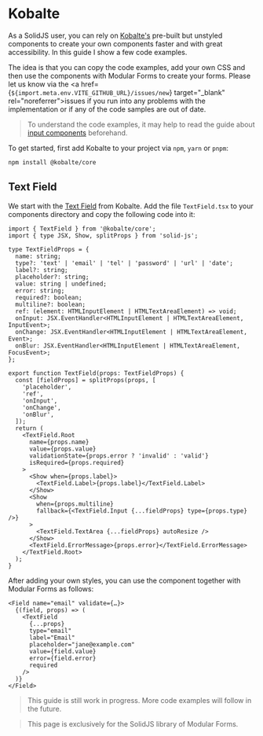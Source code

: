
<Title>Kobalte</Title>
<Description></Description>

# Kobalte

<Solid block>

As a SolidJS user, you can rely on <a href="https://kobalte.dev/" target="_blank" rel="noreferrer">Kobalte's</a> pre-built but unstyled components to create your own components faster and with great accessibility. In this guide I show a few code examples.

The idea is that you can copy the code examples, add your own CSS and then use the components with Modular Forms to create your forms. Please let us know via the <a href={`${import.meta.env.VITE_GITHUB_URL}/issues/new`} target="\_blank" rel="noreferrer">issues</a> if you run into any problems with the implementation or if any of the code samples are out of date.

> To understand the code examples, it may help to read the guide about <A href="/guides/input-components">input components</A> beforehand.

To get started, first add Kobalte to your project via `npm`, `yarn` or `pnpm`:

```bash
npm install @kobalte/core
```

## Text Field

We start with the <a href="https://kobalte.dev/docs/core/components/text-field" target="_blank" rel="noreferrer">Text Field</a> from Kobalte. Add the file `TextField.tsx` to your components directory and copy the following code into it:

```tsx
import { TextField } from '@kobalte/core';
import { type JSX, Show, splitProps } from 'solid-js';

type TextFieldProps = {
  name: string;
  type?: 'text' | 'email' | 'tel' | 'password' | 'url' | 'date';
  label?: string;
  placeholder?: string;
  value: string | undefined;
  error: string;
  required?: boolean;
  multiline?: boolean;
  ref: (element: HTMLInputElement | HTMLTextAreaElement) => void;
  onInput: JSX.EventHandler<HTMLInputElement | HTMLTextAreaElement, InputEvent>;
  onChange: JSX.EventHandler<HTMLInputElement | HTMLTextAreaElement, Event>;
  onBlur: JSX.EventHandler<HTMLInputElement | HTMLTextAreaElement, FocusEvent>;
};

export function TextField(props: TextFieldProps) {
  const [fieldProps] = splitProps(props, [
    'placeholder',
    'ref',
    'onInput',
    'onChange',
    'onBlur',
  ]);
  return (
    <TextField.Root
      name={props.name}
      value={props.value}
      validationState={props.error ? 'invalid' : 'valid'}
      isRequired={props.required}
    >
      <Show when={props.label}>
        <TextField.Label>{props.label}</TextField.Label>
      </Show>
      <Show
        when={props.multiline}
        fallback={<TextField.Input {...fieldProps} type={props.type} />}
      >
        <TextField.TextArea {...fieldProps} autoResize />
      </Show>
      <TextField.ErrorMessage>{props.error}</TextField.ErrorMessage>
    </TextField.Root>
  );
}
```

After adding your own styles, you can use the component together with Modular Forms as follows:

```tsx
<Field name="email" validate={…}>
  {(field, props) => (
    <TextField
      {...props}
      type="email"
      label="Email"
      placeholder="jane@example.com"
      value={field.value}
      error={field.error}
      required
    />
  )}
</Field>
```

> This guide is still work in progress. More code examples will follow in the future.

</Solid>

<Qwik block>

> This page is exclusively for the SolidJS library of Modular Forms.

</Qwik>
